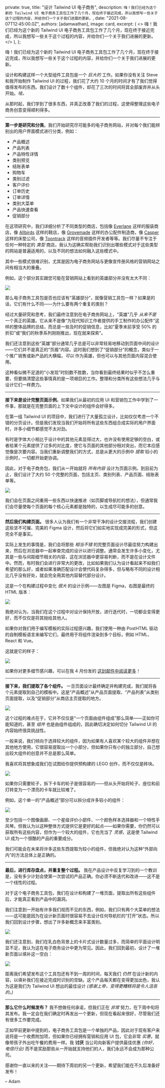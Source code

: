 
  private: true,
  title: "设计 Tailwind UI 电子商务",
  description: `嗨！我们已经为这个新的 Tailwind UI 电子商务工具包工作了几个月，现在终于接近完成，所以我想写一些关于这个过程的内容，并给你们一个关于我们进展的更新。`,
  date: "2021-08-07T12:45:00.0Z",
  authors: [adamwathan],
  image: card,
  excerpt: (
    <>
      嗨！我们已经为这个新的 Tailwind UI 电子商务工具包工作了几个月，现在终于接近完成，所以我想写一些关于这个过程的内容，并给你们一个关于我们进展的更新。
    </>
  ),
};

嗨！我们已经为这个新的 Tailwind UI 电子商务工具包工作了几个月，现在终于接近完成，所以我想写一些关于这个过程的内容，并给你们一个关于我们进展的更新。

设计和构建这样一个大型组件工具包是一个 _巨大的_ 工作。如果你没有关注 Steve 和我开始制作 Tailwind UI 的过程，我们花了大约 10 个月的时间才有了我们觉得值得发布的东西。我们设计了数十个组件，却花了三次的时间将其全部废弃并从头开始。_哇。_

从那时起，我们学到了很多东西，并真正改善了我们的过程，这使得整理这些电子商务创意变得顺利得多。

---

**第一步是研究和分类**。我们开始研究尽可能多的电子商务网站，并对每个我们能辨别出的用户界面模式进行分类，例如：

- 产品概述
- 产品列表
- 产品特性详情
- 类别预览
- 结账表单
- 购物车
- 类别过滤
- 客户评价
- 订单历史
- 订单详情
- 类别大菜单
- 产品快速查看
- 促销部分

在这项研究中，我们详细分析了不同类型的商店，包括像 [Everlane](https://www.everlane.com/) 这样的服装商店，像 [Allbirds](https://www.allbirds.com/) 这样的鞋店，像 [Grovemade](https://grovemade.com/) 这样的办公配件制造商，像 [Casper](https://casper.com/) 这样的床垫公司，像 [Toontrack](https://www.toontrack.com/) 这样的音频插件开发者等等。我们尽量不专注于任何一种特定的 _类型_ 商店，我认为这确实帮助我们识别出哪些模式对于这些类型的网站是普遍适用的，以及不同的想法如何融入这些模式中。

其中一些模式很难识别，尤其是因为电子商务网站与更像宣传册风格的营销网站之间有相当大的重叠。

例如，这个部分其实跟您可能在营销网站上看到的英雄部分并没有太大不同：

![](https://tailwindui.nyc3.cdn.digitaloceanspaces.com/20210806-ecommerce-update/adidas-hero.jpg)

那么电子商务工具包是否也应该有“英雄部分”，就像营销工具包一样？如果是的话，它们有什么不同——为什么要有两个重复的类别？

经过大量研究和思考，我们最终注意到在电子商务网站上，“英雄”几乎 _从来不是_ 一个真正的英雄。它从来不是像“为现代知识工作者提供的手工制作的办公配件”这样的整体品牌的总结，而总是一些及时的促销信息，比如“夏季末前享受 50% 的折扣”或“我们的秋季系列刚刚推出，现在就来探索”。

我们还注意到这些“英雄”部分通常几乎总是可以非常轻易地移动到页面中间的设计——它们并不是真正的“页眉”内容。这时我们想到了“促销部分”的概念，类似于一个推广销售或新产品的大横幅，_可以_ 作为英雄，但也可以与其他页面内容混合使用。

这种看似微不足道的“小发现”时刻数不胜数，当你看到最终结果时似乎不怎么重要，但要搞清楚这些事情真的是一项艰巨的工作。整理和分类所有这些想法几乎与设计它们一样费力。

---

**接下来是设计完整页面示例**。如果我们从最初的应用 UI 和营销包工作中学到了一件事，那就是在完整页面的上下文中设计的组件会好得多。

在第一组 Tailwind UI 的项目中，我们进行了大量孤立设计，比如仅仅考虑一个不错的分页设计。但是我们发现当我们开始将所有这些东西组合成实际的用户界面时，许多小细节都感觉不太对劲。

有时是字体大小相比于设计中的其他元素显得过大，也许没有使用足够的空白，或者给某个元素提供了过多的对比度，使它与页面的其他部分相对突出，而它本应感觉像是次要内容。当我们重新调整我们的方式，总是从更大的示例中 _提取_ 较小的示例时，一切都开始更协调。

因此，对于电子商务包，我们从一开始就将 _所有内容_ 设计为页面示例。到目前为止，我们设计了大约 50 个完整的页面，包括主页、类别列表、产品页面、结账表单等。

![](https://tailwindui.nyc3.cdn.digitaloceanspaces.com/20210806-ecommerce-update/50-pages.jpg)

我们会在页面之间重用一些东西以快速推进（如页脚或导航栏的想法），但通常我们会尽量使每个页面的每个核心元素都是独特的，以生成尽可能多的创意。

---

**然后我们构建页面。** 很多人认为我们有一个非常干净的设计交接流程，我们创建这些坚不可摧、完美的 Figma 设计，然后将它们如实地实现成完美的形式，但这完全不是事实。

实际上发生的事情是，我们会将那些 _相当不错_ 的完整页面设计尽最佳努力构建出来，然后在浏览器中一起审查完成的设计以进行调整。通常会发生许多小变化，尤其是一些与间距细节相关的内容，这在浏览器中更容易判断，而不是在设计文件中。然而，有时我们会进行非常大的更改，比如如果我们认为设计看起来不如我们希望的那么好，或者如果准确匹配设计会使代码复杂得多，但与略有不同的设计相比几乎没有好处，就会完全用其他内容替代部分设计。

这是一个在构建过程中变化 _很大_ 的设计示例——左图是 Figma，右图是最终的 HTML 版本：

![](https://tailwindui.nyc3.cdn.digitaloceanspaces.com/20210806-ecommerce-update/figma-vs-html.jpg)

我绝对认为，当我们在这个过程中对设计保持开放，进行迭代时，一切都会变得更好，而不仅仅是将其抛给其他人。

如果你对我们用于编写模板的实际过程感兴趣，我们使用一种由 PostHTML 驱动的自制模板语言来编写它们，最终用于将组件渲染到多个目标，例如 HTML、React 和 Vue。

这就是它的样子：

![](https://tailwindui.nyc3.cdn.digitaloceanspaces.com/20210806-ecommerce-update/templating-sample.jpg)

如果你对更多细节感兴趣，可以在我 4 月份发的 [这封邮件中阅读更多](https://blog.tailwindcss.com/building-react-and-vue-support-for-tailwind-ui)！

---

**接下来，我们提取了各个组件。** 一旦页面设计最终确定并构建完成，我们就将各个元素提取到自己的模板中。这是“产品概述”从产品页面提取、“产品列表”从类别页面提取，以及“促销部分”从商店主页提取的地方。

![](https://tailwindui.nyc3.cdn.digitaloceanspaces.com/20210806-ecommerce-update/exploded-view.jpg)

这个过程的难点在于，它并不仅仅是“一个页面由组件组成”那么简单——正如你可能知道的，甚至 _组件_ 也是由组件组成的，因此确切决定如何切分 Tailwind UI 的内容始终很具挑战性。

一般来说，我们倾向于选择较大的组件，因为如果有人喜欢某个较大的组件并想在其他地方使用，它很容易提取出一个小部分，但如果你只有小的独立部分，自己想出较大组件的创意并不总是那么简单。

我喜欢将其想象成我们在试图给你提供预构建的 LEGO 创作，而不仅仅是砖块。

![](https://tailwindui.nyc3.cdn.digitaloceanspaces.com/20210806-ecommerce-update/lego.jpeg)

如果你只需要轮子，拆下卡车的轮子是很容易的——但从头开始将轮子、座位和前灯转变为一个漂亮的卡车就比较难了。

例如，这个单一的“产品概述”部分可以拆分成许多较小的组件：

![](https://tailwindui.nyc3.cdn.digitaloceanspaces.com/20210806-ecommerce-update/product-overview.jpg)

至少包括一个图像画廊、一个星级评价小部件、一个颜色样本选择器和一个特性手风琴。但我认为以这种整体方式提供它是更好的起点——如果你需要，你仍然可以获取所有这些内容，但作为一个较大的组件，它也充当了 _灵感_，这是使 Tailwind UI 成为一个很酷的产品的重要成分。

我们可能会在未来将许多这些东西提取为较小的组件，但我绝对认为这种“外部向内”的方法总体上是正确的。

---

**最后，进行库存盘点，并重复整个过程。** 我在产品设计中反复学习到的一个教训是，没有多少计划会使第一次尝试的产品正确。你必须不断迭代和改进——这不是一个线性的过程。

对于这个电子商务工具包，我们在设计和构建了一堆页面，提取出所有这些组件后，才能真正看到产品中的漏洞。

我们注意到一开始有许多我们视而不见的东西，例如，我们只有两个大菜单的想法——这可能是因为在设计新页面时很容易不去设计任何导航栏的“打开”状态。所以我们回到设计步骤，想出了许多新概念来丰富类别。

![](https://tailwindui.nyc3.cdn.digitaloceanspaces.com/20210806-ecommerce-update/mega-menu-concepts.jpg)

我们还注意到，我们在乳白色背景上的卡片式设计数量过多，而简单的平面设计明显不足，我认为这在电子商务设计中更为常见。因此，我们回到最初，设计了一堆新页面以填补这一空白：

![](https://tailwindui.nyc3.cdn.digitaloceanspaces.com/20210806-ecommerce-update/white-backgrounds.jpg)

距离我们希望发布这个工具包还有不到一周的时间，每天我们 _仍然_ 在设计新的内容，以填补我们在接近完成时识别的空缺。这个产品每天都在变得更加出色，我认为这是我们为 Tailwind UI 想出的最佳设计 _(感谢上帝，变得更糟糕将是令人沮丧的。)_

---

**那么它什么时候发布？** 我不想做任何承诺，但我们正在 _非常_ 努力，在下周中旬将其发布。我一定会在我们确定时再发出一个更新，但现在看起来很好，尽管我们还有很多工作要完成。

正如早前更新中提到的，电子商务工具包是一个单独的产品，因此对于现有客户来说将是一个收费附加项，但如果你已经拥有营销和应用 UI 包，它会非常 _实惠_，就像带孩子外出吃午餐的费用一样。我 **讨厌** 当公司向新客户提供最佳优惠 _(你好，电信行业)_ 而不是奖励那些从一开始就支持他们的人，我们永远不会成为那种公司。

感谢你一直以来的关注——期待下周初的另一个更新，希望我们能在不久后准备好发布！

– Adam
